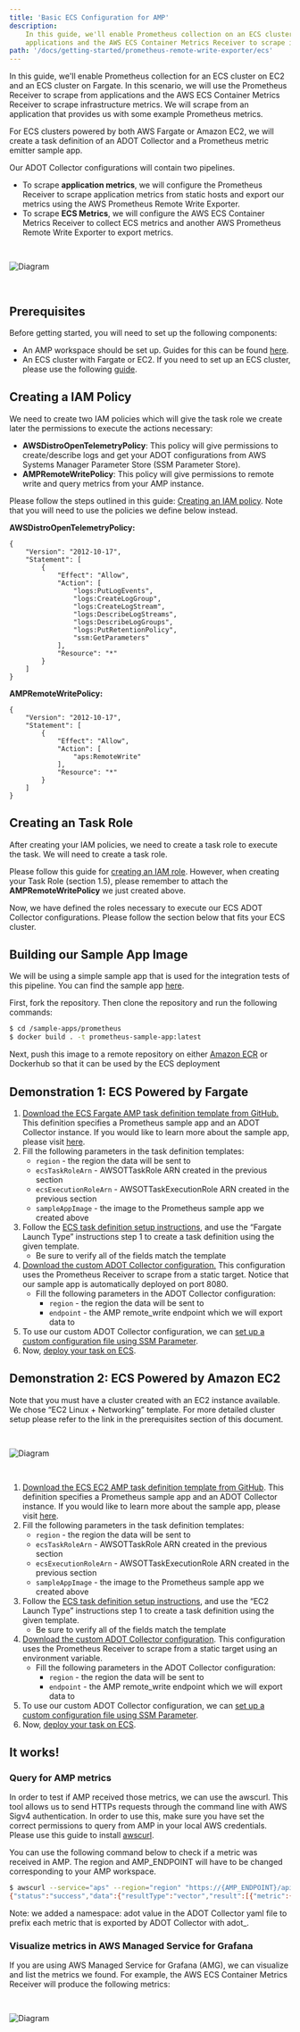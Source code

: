 ```yaml
---
title: 'Basic ECS Configuration for AMP'
description:
    In this guide, we'll enable Prometheus collection on an ECS cluster. In this scenario, we will use the Prometheus Receiver to scrape from
    applications and the AWS ECS Container Metrics Receiver to scrape infrastructure metrics.
path: '/docs/getting-started/prometheus-remote-write-exporter/ecs'
---
```



In this guide, we'll enable Prometheus collection for an ECS cluster on EC2 and an ECS cluster on Fargate. In this scenario, we will use the Prometheus Receiver to scrape from
applications and the AWS ECS Container Metrics Receiver to scrape infrastructure metrics. We will scrape from an application that provides us with some example Prometheus metrics.

For ECS clusters powered by both AWS Fargate or Amazon EC2, we will create a task definition of an ADOT Collector and a Prometheus metric emitter sample app.

Our ADOT Collector configurations will contain two pipelines. 

* To scrape **application metrics**, we will configure the Prometheus Receiver to scrape application metrics from static hosts and export our metrics using the AWS Prometheus Remote Write Exporter.
* To scrape **ECS Metrics**, we will configure the AWS ECS Container Metrics Receiver to collect ECS metrics and another AWS Prometheus Remote Write Exporter to export metrics. 

<img src={prometheusPipelineECSImg} alt="Diagram" style="margin: 30px 0;" />

<SectionSeparator />

## Prerequisites

Before getting started, you will need to set up the following components:

* An AMP workspace should be set up. Guides for this can be found [here](https://docs.aws.amazon.com/prometheus/latest/userguide/what-is-Amazon-Managed-Service-Prometheus.html). 
* An ECS cluster with Fargate or EC2. If you need to set up an ECS cluster, please use the following [guide](https://docs.aws.amazon.com/AmazonECS/latest/developerguide/create_cluster.html). 

<SectionSeparator />

## Creating a IAM Policy

We need to create two IAM policies which will give the task role we create later the permissions to execute the actions necessary:

* **AWSDistroOpenTelemetryPolicy**: This policy will give permissions to create/describe logs and get your ADOT configurations from AWS Systems Manager Parameter Store (SSM Parameter Store).
* **AMPRemoteWritePolicy**: This policy will give permissions to remote write and query metrics from your AMP instance.

Please follow the steps outlined in this guide: [Creating an IAM policy](https://aws-otel.github.io/docs/setup/ecs/create-iam-policy). Note that you will need to use the policies we define below instead.

**AWSDistroOpenTelemetryPolicy:**

```
{
    "Version": "2012-10-17",
    "Statement": [
        {
            "Effect": "Allow",
            "Action": [
                "logs:PutLogEvents",
                "logs:CreateLogGroup",
                "logs:CreateLogStream",
                "logs:DescribeLogStreams",
                "logs:DescribeLogGroups",
                "logs:PutRetentionPolicy",
                "ssm:GetParameters"
            ],
            "Resource": "*"
        }
    ]
}
```

**AMPRemoteWritePolicy:**

```
{
    "Version": "2012-10-17",
    "Statement": [
        {
            "Effect": "Allow",
            "Action": [
                "aps:RemoteWrite"
            ],
            "Resource": "*"
        }
    ]
}
```

<SectionSeparator />

## Creating an Task Role

After creating your IAM policies, we need to create a task role to execute the task. We will need to create a task role. 

Please follow this guide for [creating an IAM role](https://aws-otel.github.io/docs/setup/ecs/create-iam-role). However, when creating your Task Role (section 1.5), please remember to attach the **AMPRemoteWritePolicy** we just created above.

Now, we have defined the roles necessary to execute our ECS ADOT Collector configurations. Please follow the section below that fits your ECS cluster.

<SectionSeparator />

## Building our Sample App Image

We will be using a simple sample app that is used for the integration tests of this pipeline. You can find the sample app [here](https://github.com/aws-observability/aws-otel-community/tree/master/sample-apps/prometheus-sample-app).

First, fork the repository. Then clone the repository and run the following commands:

```bash
$ cd /sample-apps/prometheus
$ docker build . -t prometheus-sample-app:latest
```

Next, push this image to a remote repository on either [Amazon ECR](https://docs.aws.amazon.com/AmazonECR/latest/public/docker-push-ecr-image.html) or Dockerhub so that it can be used by the ECS deployment

<SectionSeparator />

## Demonstration 1: ECS Powered by Fargate

1. [Download the ECS Fargate AMP task definition template from GitHub.](https://github.com/aws-observability/aws-otel-collector/tree/main/examples/ecs/aws-prometheus/ecs-fargate-task-def.json) This definition specifies a Prometheus sample app and an ADOT Collector instance. If you would like to learn more about the sample app, please visit [here](https://github.com/aws-observability/aws-otel-community/tree/master/sample-apps/prometheus-sample-app).
2. Fill the following parameters in the task definition templates:
    * `region` - the region the data will be sent to
    * `ecsTaskRoleArn` - AWSOTTaskRole ARN created in the previous section
    * `ecsExecutionRoleArn` - AWSOTTaskExecutionRole ARN created in the previous section
    * `sampleAppImage` - the image to the Prometheus sample app we created above
3. Follow the [ECS task definition setup instructions](https://docs.aws.amazon.com/AmazonECS/latest/developerguide/create-task-definition.html), and use the “Fargate Launch Type” instructions step 1 to create a task definition using the given template.
    * Be sure to verify all of the fields match the template
4. [Download the custom ADOT Collector configuration.](https://github.com/aws-observability/aws-otel-collector/tree/main/examples/ecs/aws-prometheus/ecs-fargate-adot-config.yaml) This configuration uses the Prometheus Receiver to scrape from a static target. Notice that our sample app is automatically deployed on port 8080. 
    * Fill the following parameters in the ADOT Collector configuration:
      * `region` - the region the data will be sent to
      * `endpoint` - the AMP remote_write endpoint which we will export data to
5. To use our custom ADOT Collector configuration, we can [set up a custom configuration file using SSM Parameter](https://aws-otel.github.io/docs/setup/ecs/config-through-ssm). 
6. Now, [deploy your task on ECS](https://aws-otel.github.io/docs/setup/ecs/run-task). 

<SectionSeparator />

## Demonstration 2: ECS Powered by Amazon EC2

Note that you must have a cluster created with an EC2 instance available. We chose “EC2 Linux + Networking” template. For more detailed cluster setup please refer to the link in the prerequisites section of this document.

<img src={createClusterECSImg} alt="Diagram" style="margin: 30px 0;" />

1. [Download the ECS EC2 AMP task definition template from GitHub](https://github.com/aws-observability/aws-otel-collector/tree/main/examples/ecs/aws-prometheus/ecs-ec2-task-def.json). This definition specifies a Prometheus sample app and an ADOT Collector instance. If you would like to learn more about the sample app, please visit [here](https://github.com/aws-observability/aws-otel-community/tree/master/sample-apps/prometheus-sample-app).
2. Fill the following parameters in the task definition templates:
    * `region` - the region the data will be sent to
    * `ecsTaskRoleArn` - AWSOTTaskRole ARN created in the previous section
    * `ecsExecutionRoleArn` - AWSOTTaskExecutionRole ARN created in the previous section
    * `sampleAppImage` - the image to the Prometheus sample app we created above
3. Follow the [ECS task definition setup instructions](https://docs.aws.amazon.com/AmazonECS/latest/developerguide/create-task-definition.html), and use the “EC2 Launch Type” instructions step 1 to create a task definition using the given template.
    * Be sure to verify all of the fields match the template
4. [Download the custom ADOT Collector configuration](https://github.com/aws-observability/aws-otel-collector/tree/main/examples/ecs/aws-prometheus/ecs-ec2-adot-config.yaml). This configuration uses the Prometheus Receiver to scrape from a static target using an environment variable.
    * Fill the following parameters in the ADOT Collector configuration:
        * `region` - the region the data will be sent to
        * `endpoint` - the AMP remote_write endpoint which we will export data to
5. To use our custom ADOT Collector configuration, we can [set up a custom configuration file using SSM Parameter](https://aws-otel.github.io/docs/setup/ecs/config-through-ssm). 
6. Now, [deploy your task on ECS](https://aws-otel.github.io/docs/setup/ecs/run-task). 

<SectionSeparator />

## It works!

### Query for AMP metrics

In order to test if AMP received those metrics, we can use the awscurl. This tool allows us to send HTTPs requests through the command line with AWS Sigv4 authentication. In order to use this, make sure you have set the correct permissions to query from AMP in your local AWS credentials. Please use this guide to install [awscurl](https://github.com/okigan/awscurl).

You can use the following command below to check if a metric was received in AMP. The region and AMP_ENDPOINT will have to be changed corresponding to your AMP workspace.

```bash
$ awscurl --service="aps" --region="region" "https://{AMP_ENDPOINT}/api/v1/query?query=adot_test_gauge0"
{"status":"success","data":{"resultType":"vector","result":[{"metric":{"__name__":"adot_test_gauge0"},"value":[1606512592.493,"16.87214000011479"]}]}}
```

Note: we added a namespace: adot value in the ADOT Collector yaml file to prefix each metric that is exported by ADOT Collector with adot_. 

<SubSectionSeparator />

### Visualize metrics in AWS Managed Service for Grafana 

If you are using AWS Managed Service for Grafana (AMG), we can visualize and list the metrics we found. For example, the AWS ECS Container Metrics Receiver will produce the following metrics:

<img src={availableMetricsECSImg} alt="Diagram" style="margin: 30px 0;" />
